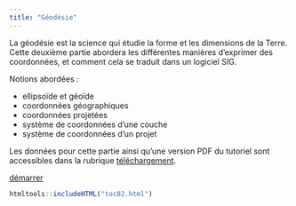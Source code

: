 ```yaml
---
title: "Géodésie"
---
```


::: {.row}

::: {.content .col-xs-12 .col-sm-8 .col-md-9}

La géodésie est la science qui étudie la forme et les dimensions de la Terre. Cette deuxième partie abordera les différentes manières d'exprimer des coordonnées, et comment cela se traduit dans un logiciel SIG.

Notions abordées :

* ellipsoïde et géoïde
* coordonnées géographiques
* coordonnées projetées
* système de coordonnées d'une couche
* système de coordonnées d'un projet

Les données pour cette partie ainsi qu'une version PDF du tutoriel sont accessibles dans la rubrique  [téléchargement](telechargement.html).

[démarrer](02_01_intro.html)

:::

```r
htmltools::includeHTML("toc02.html")
```

:::

